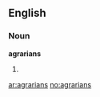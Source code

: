 ==English==
===Noun===
'''agrarians'''
#{{plural of|[[agrarian]]}}

[[ar:agrarians]]
[[no:agrarians]]